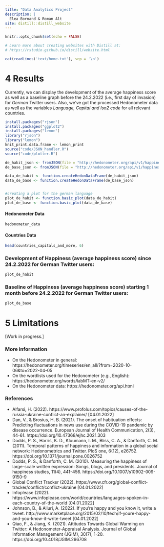 ```yaml
---
title: "Data Analytics Project"
description: |
  Elea Bornand & Roman Alt
site: distill::distill_website
---
```


```r
knitr::opts_chunk$set(echo = FALSE)

# Learn more about creating websites with Distill at:
# https://rstudio.github.io/distill/website.html

```

```r
cat(readLines('text/home.txt'), sep = '\n')
```

# 4 Results
Currently, we can display the development of the average happiness score as well as a baseline graph before the 24.2.2022 (i.e., first day of invasion) for <i>German</i> Twitter users.
Also, we've got the processed Hedonometer data as well as the variables <i>Language, Capital and Iso2 code</i> for all relevant countries.

```r
install.packages("rjson")
install.packages("ggplot2")
install.packages("lemon")
library("rjson")
library("lemon")
knit_print.data.frame <- lemon_print
source("code/JSON_handler.R")
source("code/plotter.R")

de_habit_json <- fromJSON(file = "http://hedonometer.org/api/v1/happiness/?format=json&timeseries__title=de_all&date__gte=2022-02-24&limit=1000")
de_base_json <- fromJSON(file = "http://hedonometer.org/api/v1/happiness/?format=json&timeseries__title=de_all&date__gte=2022-01-24&limit=31")

data_de_habit <- function.createHedonDataFrame(de_habit_json)
data_de_base <- function.createHedonDataFrame(de_base_json)


#creating a plot for the german language
plot_de_habit <- function.basic_plot(data_de_habit)
plot_de_base <- function.basic_plot(data_de_base)
```
#### Hedonometer Data
```r
hedonometer_data

```
#### Countries Data
```r
head(countries_capitals_and_more, 6)

```

### Development of Happiness (average happiness score) since 24.2.2022 for German Twitter users:

```r
plot_de_habit

```
### Baseline of Happiness (average happiness score) starting 1 month before 24.2.2022 for German Twitter users:

```r
plot_de_base

```

# 5 Limitations
[Work in progress.]

### More information
<ul>
<li>On the Hedonometer in general: https://hedonometer.org/timeseries/en_all/?from=2020-10-06&to=2022-04-05</li>
<li>On the wordlists used for the Hedonometer (e.g., English): https://hedonometer.org/words/labMT-en-v2/</li>
<li>On the Hedonometer data: https://hedonometer.org/api.html</li>
</ul>
 
### References
<ul>
<li>Alfarsi, H. (2022). https://www.profolus.com/topics/causes-of-the-russia-ukraine-conflict-an-explainer/ [04.01.2022]</li>
<li>Dan, V., & Brosius, H. B. (2021). The onset of habituation effects: Predicting fluctuations in news use during the COVID-19 pandemic by disease occurrence. European Journal of Health Communication, 2(3), 44-61. https://doi.org/10.47368/ejhc.2021.303</li>
<li>Dodds, P. S., Harris, K. D., Kloumann, I. M., Bliss, C. A., & Danforth, C. M. (2011). Temporal patterns of happiness and information in a global social network: Hedonometrics and Twitter. PloS one, 6(12), e26752. https://doi.org/10.1371/journal.pone.0026752</li>
<li>Dodds, P. S., & Danforth, C. M. (2010). Measuring the happiness of large-scale written expression: Songs, blogs, and presidents. Journal of happiness studies, 11(4), 441-456. https://doi.org/10.1007/s10902-009-9150-9</li>
<li>Global Conflict Tracker (2022). https://www.cfr.org/global-conflict-tracker/conflict/conflict-ukraine [04.01.2022]</li>
<li>Infoplease (2022). https://www.infoplease.com/world/countries/languages-spoken-in-each-country-of-the-world [04.01.2022]</li>
<li>Johnson, B., & Alluri, A. (2022). If you’re happy and you know it, write a tweet. http://www.marketplace.org/2015/02/10/tech/if-youre-happy-and-you-know-it-write-tweet [04.01.2022]</li>
<li>Qiao, F., & Jiang, K. (2021). Attitudes Towards Global Warming on Twitter: A Hedonometer-Appraisal Analysis. Journal of Global Information Management (JGIM), 30(7), 1-20. https://doi.org/10.4018/JGIM.296708</li>
</ul>
